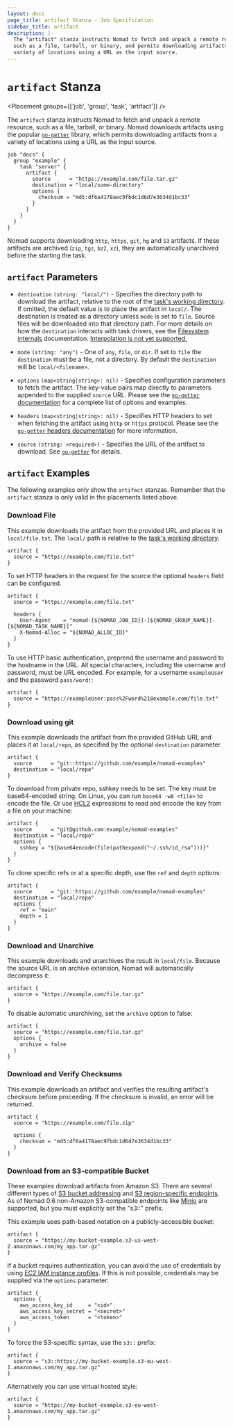 ```yaml
---
layout: docs
page_title: artifact Stanza - Job Specification
sidebar_title: artifact
description: |-
  The "artifact" stanza instructs Nomad to fetch and unpack a remote resource,
  such as a file, tarball, or binary, and permits downloading artifacts from a
  variety of locations using a URL as the input source.
---
```


# `artifact` Stanza

<Placement groups={['job', 'group', 'task', 'artifact']} />

The `artifact` stanza instructs Nomad to fetch and unpack a remote resource,
such as a file, tarball, or binary. Nomad downloads artifacts using the popular
[`go-getter`][go-getter] library, which permits downloading artifacts from a
variety of locations using a URL as the input source.

```hcl
job "docs" {
  group "example" {
    task "server" {
      artifact {
        source      = "https://example.com/file.tar.gz"
        destination = "local/some-directory"
        options {
          checksum = "md5:df6a4178aec9fbdc1d6d7e3634d1bc33"
        }
      }
    }
  }
}
```

Nomad supports downloading `http`, `https`, `git`, `hg` and `S3` artifacts. If
these artifacts are archived (`zip`, `tgz`, `bz2`, `xz`), they are
automatically unarchived before the starting the task.

## `artifact` Parameters

- `destination` `(string: "local/")` - Specifies the directory path to
  download the artifact, relative to the root of the [task's working
  directory]. If omitted, the default value is to place the artifact in
  `local/`. The destination is treated as a directory unless `mode` is set to
  `file`. Source files will be downloaded into that directory path. For more
  details on how the `destination` interacts with task drivers, see the
  [Filesystem internals] documentation. [Interpolation is not yet
  supported.][gh-6929]

- `mode` `(string: "any")` - One of `any`, `file`, or `dir`. If set to `file`
  the `destination` must be a file, not a directory. By default the
  `destination` will be `local/<filename>`.

- `options` `(map<string|string>: nil)` - Specifies configuration parameters to
  fetch the artifact. The key-value pairs map directly to parameters appended to
  the supplied `source` URL. Please see the [`go-getter`
  documentation][go-getter] for a complete list of options and examples.

- `headers` `(map<string|string>: nil)` - Specifies HTTP headers to set when
  fetching the artifact using `http` or `https` protocol. Please see the
  [`go-getter` headers documentation][go-getter-headers] for more information.

- `source` `(string: <required>)` - Specifies the URL of the artifact to download.
  See [`go-getter`][go-getter] for details.

## `artifact` Examples

The following examples only show the `artifact` stanzas. Remember that the
`artifact` stanza is only valid in the placements listed above.

### Download File

This example downloads the artifact from the provided URL and places it in
`local/file.txt`. The `local/` path is relative to the [task's working
directory].

```hcl
artifact {
  source = "https://example.com/file.txt"
}
```

To set HTTP headers in the request for the source the optional `headers` field
can be configured.

```hcl
artifact {
  source = "https://example.com/file.txt"

  headers {
    User-Agent    = "nomad-[${NOMAD_JOB_ID}]-[${NOMAD_GROUP_NAME}]-[${NOMAD_TASK_NAME}]"
    X-Nomad-Alloc = "${NOMAD_ALLOC_ID}"
  }
}
```

To use HTTP basic authentication, preprend the username and password to the
hostname in the URL. All special characters, including the username and
password, must be URL encoded. For example, for a username `exampleUser` and
the password `pass/word!`:

```hcl
artifact {
  source = "https://exampleUser:pass%2Fword%21@example.com/file.txt"
}
```

### Download using git

This example downloads the artifact from the provided GitHub URL and places it at
`local/repo`, as specified by the optional `destination` parameter.

```hcl
artifact {
  source      = "git::https://github.com/example/nomad-examples"
  destination = "local/repo"
}
```

To download from private repo, sshkey needs to be set. The key must be
base64-encoded string. On Linux, you can run `base64 -w0 <file>` to encode the
file. Or use [HCL2](https://www.nomadproject.io/docs/job-specification/hcl2)
expressions to read and encode the key from a file on your machine:

```hcl
artifact {
  source      = "git@github.com:example/nomad-examples"
  destination = "local/repo"
  options {
    sshkey = "${base64encode(file(pathexpand("~/.ssh/id_rsa")))}"
  }
}
```

To clone specific refs or at a specific depth, use the `ref` and `depth`
options:

```hcl
artifact {
  source      = "git::https://github.com/example/nomad-examples"
  destination = "local/repo"
  options {
    ref = "main"
    depth = 1
  }
}
```

### Download and Unarchive

This example downloads and unarchives the result in `local/file`. Because the
source URL is an archive extension, Nomad will automatically decompress it:

```hcl
artifact {
  source = "https://example.com/file.tar.gz"
}
```

To disable automatic unarchiving, set the `archive` option to false:

```hcl
artifact {
  source = "https://example.com/file.tar.gz"
  options {
    archive = false
  }
}
```

### Download and Verify Checksums

This example downloads an artifact and verifies the resulting artifact's
checksum before proceeding. If the checksum is invalid, an error will be
returned.

```hcl
artifact {
  source = "https://example.com/file.zip"

  options {
    checksum = "md5:df6a4178aec9fbdc1d6d7e3634d1bc33"
  }
}
```

### Download from an S3-compatible Bucket

These examples download artifacts from Amazon S3. There are several different
types of [S3 bucket addressing][s3-bucket-addr] and [S3 region-specific
endpoints][s3-region-endpoints]. As of Nomad 0.6 non-Amazon S3-compatible
endpoints like [Minio] are supported, but you must explicitly set the "s3::"
prefix.

This example uses path-based notation on a publicly-accessible bucket:

```hcl
artifact {
  source = "https://my-bucket-example.s3-us-west-2.amazonaws.com/my_app.tar.gz"
}
```

If a bucket requires authentication, you can avoid the use of credentials by
using [EC2 IAM instance profiles][iam-instance-profiles]. If this is not possible,
credentials may be supplied via the `options` parameter:

```hcl
artifact {
  options {
    aws_access_key_id     = "<id>"
    aws_access_key_secret = "<secret>"
    aws_access_token      = "<token>"
  }
}
```

To force the S3-specific syntax, use the `s3::` prefix:

```hcl
artifact {
  source = "s3::https://my-bucket-example.s3-eu-west-1.amazonaws.com/my_app.tar.gz"
}
```

Alternatively you can use virtual hosted style:

```hcl
artifact {
  source = "https://my-bucket-example.s3-eu-west-1.amazonaws.com/my_app.tar.gz"
}
```

[gh-6929]: https://github.com/hashicorp/nomad/issues/6929
[go-getter]: https://github.com/hashicorp/go-getter 'HashiCorp go-getter Library'
[go-getter-headers]: https://github.com/hashicorp/go-getter#headers 'HashiCorp go-getter Headers'
[minio]: https://www.minio.io/
[s3-bucket-addr]: http://docs.aws.amazon.com/AmazonS3/latest/dev/UsingBucket.html#access-bucket-intro 'Amazon S3 Bucket Addressing'
[s3-region-endpoints]: http://docs.aws.amazon.com/general/latest/gr/rande.html#s3_region 'Amazon S3 Region Endpoints'
[iam-instance-profiles]: https://docs.aws.amazon.com/IAM/latest/UserGuide/id_roles_use_switch-role-ec2_instance-profiles.html 'EC2 IAM instance profiles'
[task's working directory]: /docs/runtime/environment#task-directories 'Task Directories'
[Filesystem internals]: /docs/internals/filesystem#templates-artifacts-and-dispatch-payloads
